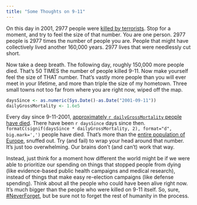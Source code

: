 ```yaml
---
title: "Some Thoughts on 9-11"
---
```


On this day in 2001, 2977 people were [killed by terrorists](https://en.wikipedia.org/wiki/September_11_attacks). Stop for a moment, and try to feel the size of that number. You are one person. 2977 people is 2977 times the number of people you are. People that might have collectively lived another 160,000 years. 2977 lives that were needlessly cut short.

Now take a deep breath. The following day, roughly 150,000 more people died. That's 50 TIMES the number of people killed 9-11. Now make yourself feel the size of THAT number. That's vastly more people than you will ever meet in your lifetime, and more than triple the size of my hometown. Three small towns not too far from where you are right now, wiped off the map.

```r
daysSince <- as.numeric(Sys.Date()-as.Date("2001-09-11"))
dailyGrossMortality <- 1.6e5
```

Every day since 9-11-2001, [approximately `r dailyGrossMortality` people have died](https://en.wikipedia.org/wiki/Mortality_rate). There have been `r daysSince` days since then. `formatC(signif(daysSince * dailyGrossMortality, 2), format="d", big.mark=',')` people have died. That's more than the [entire population of Europe](https://www.google.com/search?q=Population+of+Europe), snuffed out. Try (and fail) to wrap your head around that number. It's just too overwhelming. Our brains don't (and can't) work that way.

Instead, just think for a moment how different the world might be if we were able to prioritize our spending on things that stopped people from dying (like evidence-based public health campaigns and medical research), instead of things that make easy re-election campaigns (like defense spending). Think about all the people who could have been alive right now. It's much bigger than the people who were killed on 9-11 itself. So, sure, [#NeverForget](https://www.facebook.com/hashtag/neverforget), but be sure not to forget the rest of humanity in the process.
